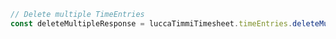```typescript index.ts
// Delete multiple TimeEntries
const deleteMultipleResponse = luccaTimmiTimesheet.timeEntries.deleteMultiple()
```